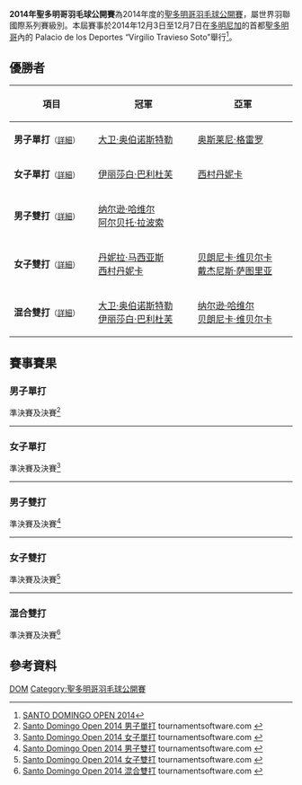 {{noteTA|G1=Badminton
|1=zh-hans:圣多明各;zh-hk:聖多明哥;zh-tw:聖多明哥;
|2=zh-hans:多米尼加;zh-hk:多明尼加;zh-tw:多明尼加;
}}
{{infobox badminton event
|name           = 2014年聖多明哥羽毛球公開賽
|image          = 
|size           = 
|caption        =
|dates          = 2014年12月3日－12月7日
|number_edition = 第5屆
|level          = 4B
|prize_money    = 
|location       = {{DOM}}[[聖多明哥|聖多明哥]]
|venue          = Palacio de los Deportes “Virgilio Travieso Soto”
|previous       = 2013年聖多明哥羽毛球公開賽
|next           = 2015年聖多明哥羽毛球公開賽
}}
'''2014年聖多明哥羽毛球公開賽'''為2014年度的[[聖多明哥羽毛球公開賽|聖多明哥羽毛球公開賽]]，屬世界羽聯國際系列賽級別。本屆賽事於2014年12月3日至12月7日在[[多明尼加|多明尼加]]的首都[[聖多明哥|聖多明哥]]內的 Palacio de los Deportes “Virgilio Travieso Soto”舉行<ref>[http://www.bwfbadminton.org/file.aspx?id=602821&dl=1 SANTO DOMINGO OPEN 2014]{{en}}</ref>。

== 優勝者 ==
{| class=wikitable style="font-size:small"
!width="200"|項目
!width="250"|冠軍
!width="250"|亞軍
|-
|'''男子單打'''<small>（[[#男子單打|詳細]]）</small>
|{{flagicon|AUT}} [[大卫·奥伯诺斯特勒|大卫·奥伯诺斯特勒]]
|{{flagicon|CUB}} [[奥斯莱尼·格雷罗|奥斯莱尼·格雷罗]]
|-
|'''女子單打'''<small>（[[#女子單打|詳細]]）</small>
|{{flagicon|AUT}} [[伊丽莎白·巴利杜芙|伊丽莎白·巴利杜芙]]
|{{flagicon|PER}} [[西村丹妮卡|西村丹妮卡]]
|-
|'''男子雙打'''<small>（[[#男子雙打|詳細]]）</small>
|{{flagicon|DOM}} [[纳尔逊·哈维尔|纳尔逊·哈维尔]]<br/>{{flagicon|DOM}} [[阿尔贝托·拉波索|阿尔贝托·拉波索]]
|{{nowrap|{{flagicon|DOM}} [[威廉·卡布雷拉|威廉·卡布雷拉]]<br/>{{flagicon|DOM}} [[雷米·斯塔林·卡布雷拉·罗萨里奥|雷米·斯塔林·卡布雷拉·罗萨里奥]]}}
|-
|'''女子雙打'''<small>（[[#女子雙打|詳細]]）</small>
|{{flagicon|PER}} [[丹妮拉·马西亚斯|丹妮拉·马西亚斯]]<br/>{{flagicon|PER}} [[西村丹妮卡|西村丹妮卡]]
|{{flagicon|DOM}} [[贝朗尼卡·维贝尔卡|贝朗尼卡·维贝尔卡]]<br/>{{flagicon|DOM}} [[戴杰尼斯·萨图里亚|戴杰尼斯·萨图里亚]]
|-
|'''混合雙打'''<small>（[[#混合雙打|詳細]]）</small>
|{{flagicon|AUT}} [[大卫·奥伯诺斯特勒|大卫·奥伯诺斯特勒]]<br/>{{flagicon|AUT}} [[伊丽莎白·巴利杜芙|伊丽莎白·巴利杜芙]]
|{{flagicon|DOM}} [[纳尔逊·哈维尔|纳尔逊·哈维尔]]<br/>{{flagicon|DOM}} [[贝朗尼卡·维贝尔卡|贝朗尼卡·维贝尔卡]]
|}

== 賽事賽果 ==
=== 男子單打 ===
;準決賽及決賽<ref name="MS">[http://www.tournamentsoftware.com/sport/draw.aspx?id=577CB69E-4C89-4104-894C-B8A8F1F51E74&draw=1 Santo Domingo Open 2014 男子單打] tournamentsoftware.com {{en}}</ref>
{{4TeamBracket-Tennis3-v2
| team-width=200
| RD1-seed1=1
| RD1-team1='''{{flagicon|CUB}} [[奥斯莱尼·格雷罗|奥斯莱尼·格雷罗]]
| RD1-score1-1='''21
| RD1-score1-2=19
| RD1-score1-3='''21
| RD1-seed2=3
| RD1-team2={{flagicon|BRA}} [[亚历克斯·汤|亚历克斯·汤]]
| RD1-score2-1=12
| RD1-score2-2='''21
| RD1-score2-3=16

| RD1-seed3=4
| RD1-team3={{flagicon|SVK}} [[亚罗利姆·维森|亚罗利姆·维森]]
| RD1-score3-1=12
| RD1-score3-2=15
| RD1-score3-3=
| RD1-seed4=2
| RD1-team4='''{{flagicon|AUT}} [[大卫·奥伯诺斯特勒|大卫·奥伯诺斯特勒]]
| RD1-score4-1='''21
| RD1-score4-2='''21
| RD1-score4-3=

| RD2-seed1=1
| RD2-team1={{flagicon|CUB}} [[奥斯莱尼·格雷罗|奥斯莱尼·格雷罗]]
| RD2-score1-1=16
| RD2-score1-2='''21
| RD2-score1-3=17
| RD2-seed2=2
| RD2-team2='''{{flagicon|AUT}} [[大卫·奥伯诺斯特勒|大卫·奥伯诺斯特勒]]
| RD2-score2-1='''21
| RD2-score2-2=16
| RD2-score2-3='''21
}}
----

=== 女子單打 ===
;準決賽及決賽<ref name="WS">[http://www.tournamentsoftware.com/sport/draw.aspx?id=577CB69E-4C89-4104-894C-B8A8F1F51E74&draw=2 Santo Domingo Open 2014 女子單打] tournamentsoftware.com {{en}}</ref>
{{4TeamBracket-Tennis3-v2
| team-width=200
| RD1-seed1=1
| RD1-team1='''{{flagicon|AUT}} [[伊丽莎白·巴利杜芙|伊丽莎白·巴利杜芙]]
| RD1-score1-1='''21
| RD1-score1-2='''21
| RD1-score1-3=
| RD1-seed2=
| RD1-team2={{flagicon|PER}} [[丹妮拉·马西亚斯|丹妮拉·马西亚斯]]
| RD1-score2-1=16
| RD1-score2-2=14
| RD1-score2-3=

| RD1-seed3=
| RD1-team3={{flagicon|DOM}} [[戴杰尼斯·萨图里亚|戴杰尼斯·萨图里亚]]
| RD1-score3-1=18
| RD1-score3-2=19
| RD1-score3-3=
| RD1-seed4=2
| RD1-team4='''{{flagicon|PER}} [[西村丹妮卡|西村丹妮卡]]
| RD1-score4-1='''21
| RD1-score4-2='''21
| RD1-score4-3=

| RD2-seed1=1
| RD2-team1='''{{flagicon|AUT}} [[伊丽莎白·巴利杜芙|伊丽莎白·巴利杜芙]]
| RD2-score1-1='''21
| RD2-score1-2='''21
| RD2-score1-3=
| RD2-seed2=2
| RD2-team2={{flagicon|PER}} [[西村丹妮卡|西村丹妮卡]]
| RD2-score2-1=7
| RD2-score2-2=9
| RD2-score2-3=
}}
----

=== 男子雙打 ===
;準決賽及決賽<ref name="MD">[http://www.tournamentsoftware.com/sport/draw.aspx?id=577CB69E-4C89-4104-894C-B8A8F1F51E74&draw=3 Santo Domingo Open 2014 男子雙打] tournamentsoftware.com {{en}}</ref>
{{4TeamBracket-Tennis3-v2
| team-width=200
| RD1-seed1=1
| RD1-team1='''{{flagicon|DOM}} [[纳尔逊·哈维尔|纳尔逊·哈维尔]]<br/> {{flagicon|DOM}} [[阿尔贝托·拉波索|阿尔贝托·拉波索]]
| RD1-score1-1='''21
| RD1-score1-2='''21
| RD1-score1-3=
| RD1-seed2=
| RD1-team2={{nowrap|{{flagicon|DOM}} [[Marcos_Alexander_Carmona_Sanchez|Marcos Alexander Carmona Sanchez]]<br/> {{flagicon|DOM}} [[Edinvert_Bienvenido_Sanchez_Matos|Edinvert Bienvenido Sanchez Matos]]}}
| RD1-score2-1=13
| RD1-score2-2=16
| RD1-score2-3=

| RD1-seed3=
| RD1-team3={{flagicon|DOM}} [[Cesar_Adonis_Brito_Gonzalez|Cesar Adonis Brito Gonzalez]]<br/> {{flagicon|DOM}} [[Angel_Argenis_Marinez_Ulloa|Angel Argenis Marinez Ulloa]]
| RD1-score3-1=17
| RD1-score3-2=12
| RD1-score3-3=
| RD1-seed4=2
| RD1-team4='''{{nowrap|{{flagicon|DOM}} [[威廉·卡布雷拉|威廉·卡布雷拉]]<br/> {{flagicon|DOM}} [[雷米·斯塔林·卡布雷拉·罗萨里奥|雷米·斯塔林·卡布雷拉·罗萨里奥]]}}
| RD1-score4-1='''21
| RD1-score4-2='''21
| RD1-score4-3=

| RD2-seed1=1
| RD2-team1='''{{flagicon|DOM}} [[纳尔逊·哈维尔|纳尔逊·哈维尔]]<br/> {{flagicon|DOM}} [[阿尔贝托·拉波索|阿尔贝托·拉波索]]
| RD2-score1-1='''21
| RD2-score1-2=9
| RD2-score1-3='''21
| RD2-seed2=2
| RD2-team2={{nowrap|{{flagicon|DOM}} [[威廉·卡布雷拉|威廉·卡布雷拉]]<br/> {{flagicon|DOM}} [[雷米·斯塔林·卡布雷拉·罗萨里奥|雷米·斯塔林·卡布雷拉·罗萨里奥]]}}
| RD2-score2-1=18
| RD2-score2-2='''21
| RD2-score2-3=10
}}
----

=== 女子雙打 ===
;準決賽及決賽<ref name="WD">[http://www.tournamentsoftware.com/sport/draw.aspx?id=577CB69E-4C89-4104-894C-B8A8F1F51E74&draw=4 Santo Domingo Open 2014 女子雙打] tournamentsoftware.com {{en}}</ref>
{{4TeamBracket-Tennis3-v2
| team-width=200
| RD1-seed1=1
| RD1-team1='''{{flagicon|PER}} [[丹妮拉·马西亚斯|丹妮拉·马西亚斯]]<br/> {{flagicon|PER}} [[西村丹妮卡|西村丹妮卡]]
| RD1-score1-1='''21
| RD1-score1-2='''21
| RD1-score1-3=
| RD1-seed2=
| RD1-team2={{flagicon|DOM}} [[Yuliana_Faña|Yuliana Faña]]<br/> {{flagicon|DOM}} [[Luz_Clarita_Valdez_Ogando|Luz Clarita Valdez Ogando]]
| RD1-score2-1=10
| RD1-score2-2=5
| RD1-score2-3=

| RD1-seed3=
| RD1-team3={{nowrap|{{flagicon|DOM}} [[内罗比·阿比盖尔·希门尼斯|内罗比·阿比盖尔·希门尼斯]]<br/> {{flagicon|DOM}} [[贝马利·阿尔塔格拉西亚·波朗科·穆尼奥斯|贝马利·阿尔塔格拉西亚·波朗科·穆尼奥斯]]}}
| RD1-score3-1=7
| RD1-score3-2=16
| RD1-score3-3=
| RD1-seed4=2
| RD1-team4='''{{flagicon|DOM}} [[贝朗尼卡·维贝尔卡|贝朗尼卡·维贝尔卡]]<br/> {{flagicon|DOM}} [[戴杰尼斯·萨图里亚|戴杰尼斯·萨图里亚]]
| RD1-score4-1='''21
| RD1-score4-2='''21
| RD1-score4-3=

| RD2-seed1=1
| RD2-team1='''{{flagicon|PER}} [[丹妮拉·马西亚斯|丹妮拉·马西亚斯]]<br/> {{flagicon|PER}} [[西村丹妮卡|西村丹妮卡]]
| RD2-score1-1=14
| RD2-score1-2='''21
| RD2-score1-3='''21
| RD2-seed2=2
| RD2-team2={{nowrap|{{flagicon|DOM}} [[贝朗尼卡·维贝尔卡|贝朗尼卡·维贝尔卡]]<br/> {{flagicon|DOM}} [[戴杰尼斯·萨图里亚|戴杰尼斯·萨图里亚]]}}
| RD2-score2-1='''21
| RD2-score2-2=18
| RD2-score2-3=16
}}
----

=== 混合雙打 ===
;準決賽及決賽<ref name="XD">[http://www.tournamentsoftware.com/sport/draw.aspx?id=577CB69E-4C89-4104-894C-B8A8F1F51E74&draw=5 Santo Domingo Open 2014 混合雙打] tournamentsoftware.com {{en}}</ref>
{{4TeamBracket-Tennis3-v2
| team-width=200
| RD1-seed1=1
| RD1-team1='''{{flagicon|DOM}} [[纳尔逊·哈维尔|纳尔逊·哈维尔]]<br/> {{flagicon|DOM}} [[贝朗尼卡·维贝尔卡|贝朗尼卡·维贝尔卡]]
| RD1-score1-1='''21
| RD1-score1-2='''21
| RD1-score1-3=
| RD1-seed2=
| RD1-team2={{flagicon|DOM}} [[阿尔贝托·拉波索|阿尔贝托·拉波索]]<br/> {{flagicon|DOM}} [[莉泽洛特·桑切斯|莉泽洛特·桑切斯]]
| RD1-score2-1=19
| RD1-score2-2=18
| RD1-score2-3=

| RD1-seed3=
| RD1-team3={{flagicon|DOM}} [[威廉·卡布雷拉|威廉·卡布雷拉]]<br/> {{flagicon|DOM}} [[戴杰尼斯·萨图里亚|戴杰尼斯·萨图里亚]]
| RD1-score3-1=10
| RD1-score3-2=17
| RD1-score3-3=
| RD1-seed4=2
| RD1-team4='''{{flagicon|AUT}} [[大卫·奥伯诺斯特勒|大卫·奥伯诺斯特勒]]<br/> {{flagicon|AUT}} [[伊丽莎白·巴利杜芙|伊丽莎白·巴利杜芙]]
| RD1-score4-1='''21
| RD1-score4-2='''21
| RD1-score4-3=

| RD2-seed1=1
| RD2-team1={{flagicon|DOM}} [[纳尔逊·哈维尔|纳尔逊·哈维尔]]<br/> {{flagicon|DOM}} [[贝朗尼卡·维贝尔卡|贝朗尼卡·维贝尔卡]]
| RD2-score1-1=17
| RD2-score1-2=15
| RD2-score1-3=
| RD2-seed2=2
| RD2-team2='''{{flagicon|AUT}} [[大卫·奥伯诺斯特勒|大卫·奥伯诺斯特勒]]<br/> {{flagicon|AUT}} [[伊丽莎白·巴利杜芙|伊丽莎白·巴利杜芙]]
| RD2-score2-1='''21
| RD2-score2-2='''21
| RD2-score2-3=
}}

== 參考資料 ==
{{Reflist}}

[[Category:2014年世界羽聯國際系列賽|DOM]]
[[Category:聖多明哥羽毛球公開賽|Category:聖多明哥羽毛球公開賽]]